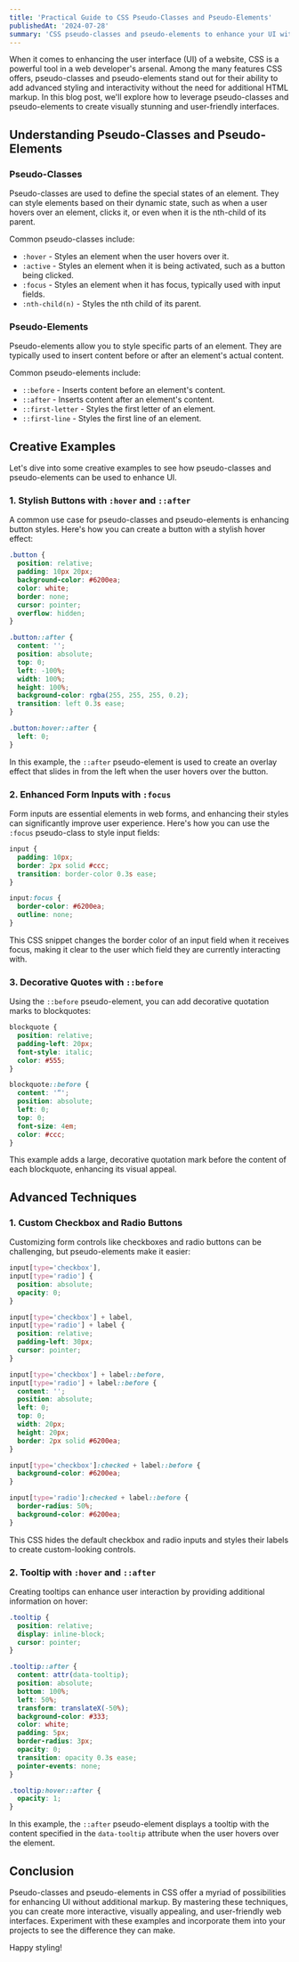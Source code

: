 ```yaml
---
title: 'Practical Guide to CSS Pseudo-Classes and Pseudo-Elements'
publishedAt: '2024-07-28'
summary: 'CSS pseudo-classes and pseudo-elements to enhance your UI with dynamic, visually appealing effects.'
---
```


When it comes to enhancing the user interface (UI) of a website, CSS is a powerful tool in a web developer's arsenal. Among the many features CSS offers, pseudo-classes and pseudo-elements stand out for their ability to add advanced styling and interactivity without the need for additional HTML markup. In this blog post, we'll explore how to leverage pseudo-classes and pseudo-elements to create visually stunning and user-friendly interfaces.

## Understanding Pseudo-Classes and Pseudo-Elements

### Pseudo-Classes

Pseudo-classes are used to define the special states of an element. They can style elements based on their dynamic state, such as when a user hovers over an element, clicks it, or even when it is the nth-child of its parent.

Common pseudo-classes include:

- `:hover` - Styles an element when the user hovers over it.
- `:active` - Styles an element when it is being activated, such as a button being clicked.
- `:focus` - Styles an element when it has focus, typically used with input fields.
- `:nth-child(n)` - Styles the nth child of its parent.

### Pseudo-Elements

Pseudo-elements allow you to style specific parts of an element. They are typically used to insert content before or after an element's actual content.

Common pseudo-elements include:

- `::before` - Inserts content before an element's content.
- `::after` - Inserts content after an element's content.
- `::first-letter` - Styles the first letter of an element.
- `::first-line` - Styles the first line of an element.

## Creative Examples

Let's dive into some creative examples to see how pseudo-classes and pseudo-elements can be used to enhance UI.

### 1. Stylish Buttons with `:hover` and `::after`

A common use case for pseudo-classes and pseudo-elements is enhancing button styles. Here's how you can create a button with a stylish hover effect:

```css
.button {
  position: relative;
  padding: 10px 20px;
  background-color: #6200ea;
  color: white;
  border: none;
  cursor: pointer;
  overflow: hidden;
}

.button::after {
  content: '';
  position: absolute;
  top: 0;
  left: -100%;
  width: 100%;
  height: 100%;
  background-color: rgba(255, 255, 255, 0.2);
  transition: left 0.3s ease;
}

.button:hover::after {
  left: 0;
}
```

In this example, the `::after` pseudo-element is used to create an overlay effect that slides in from the left when the user hovers over the button.

### 2. Enhanced Form Inputs with `:focus`

Form inputs are essential elements in web forms, and enhancing their styles can significantly improve user experience. Here's how you can use the `:focus` pseudo-class to style input fields:

```css
input {
  padding: 10px;
  border: 2px solid #ccc;
  transition: border-color 0.3s ease;
}

input:focus {
  border-color: #6200ea;
  outline: none;
}
```

This CSS snippet changes the border color of an input field when it receives focus, making it clear to the user which field they are currently interacting with.

### 3. Decorative Quotes with `::before`

Using the `::before` pseudo-element, you can add decorative quotation marks to blockquotes:

```css
blockquote {
  position: relative;
  padding-left: 20px;
  font-style: italic;
  color: #555;
}

blockquote::before {
  content: '“';
  position: absolute;
  left: 0;
  top: 0;
  font-size: 4em;
  color: #ccc;
}
```

This example adds a large, decorative quotation mark before the content of each blockquote, enhancing its visual appeal.

## Advanced Techniques

### 1. Custom Checkbox and Radio Buttons

Customizing form controls like checkboxes and radio buttons can be challenging, but pseudo-elements make it easier:

```css
input[type='checkbox'],
input[type='radio'] {
  position: absolute;
  opacity: 0;
}

input[type='checkbox'] + label,
input[type='radio'] + label {
  position: relative;
  padding-left: 30px;
  cursor: pointer;
}

input[type='checkbox'] + label::before,
input[type='radio'] + label::before {
  content: '';
  position: absolute;
  left: 0;
  top: 0;
  width: 20px;
  height: 20px;
  border: 2px solid #6200ea;
}

input[type='checkbox']:checked + label::before {
  background-color: #6200ea;
}

input[type='radio']:checked + label::before {
  border-radius: 50%;
  background-color: #6200ea;
}
```

This CSS hides the default checkbox and radio inputs and styles their labels to create custom-looking controls.

### 2. Tooltip with `:hover` and `::after`

Creating tooltips can enhance user interaction by providing additional information on hover:

```css
.tooltip {
  position: relative;
  display: inline-block;
  cursor: pointer;
}

.tooltip::after {
  content: attr(data-tooltip);
  position: absolute;
  bottom: 100%;
  left: 50%;
  transform: translateX(-50%);
  background-color: #333;
  color: white;
  padding: 5px;
  border-radius: 3px;
  opacity: 0;
  transition: opacity 0.3s ease;
  pointer-events: none;
}

.tooltip:hover::after {
  opacity: 1;
}
```

In this example, the `::after` pseudo-element displays a tooltip with the content specified in the `data-tooltip` attribute when the user hovers over the element.

## Conclusion

Pseudo-classes and pseudo-elements in CSS offer a myriad of possibilities for enhancing UI without additional markup. By mastering these techniques, you can create more interactive, visually appealing, and user-friendly web interfaces. Experiment with these examples and incorporate them into your projects to see the difference they can make.

Happy styling!
